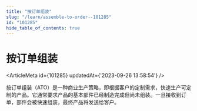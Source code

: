 ```yaml
---
title: "按订单组装"
slug: "/learn/assemble-to-order--101285"
id: "101285"
hide_table_of_contents: true
---
```



# 按订单组装

<ArticleMeta id={101285} updatedAt={'2023-09-26 13:58:54'} />
<div className='border-solid border-b border-t-0 my-4 border-[var(--ifm-color-gray-300)]' />

按订单组装（ATO）是一种商业生产策略，即根据客户的定制需求，快速生产可定制的产品。它通常要求产品的基本部件已经制造完成但尚未组装。一旦接收到订单，部件会被快速组装，最终产品将发送给客户。
